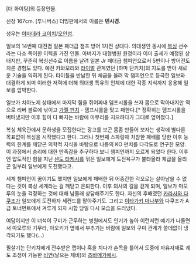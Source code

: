 [더 화이팅]의 등장인물. 

신장 167cm. [투니버스] 더빙판에서의 이름은 '''민시경'''.

성우는 [[야마데라 코이치]]/[[오인성]]. 

일보의 14번째 대전겸 일본 패더급 챔프 방어 1차전 상대다. 의대생인 동시에 [[복싱]] 선수라는 다소 특이한 이력을 가진 인물. 아버지가 대형병원 원정이라 이미 출세가 예정된 상태지만, 꾸준히 복싱선수로 이름을 날려 일본 Jr 패더급 챔피언으로서 5번이나 방어전도 치룬 경험도 있다. 예전 카와모리와 [[라이벌]] 관계였던 [하마 단키치]의 지도를 받아 새로운 기술을 익히게 된다. 타이틀을 반납한 뒤 체급을 올려 막 챔피언으로 등극한 일보와 대결하게 되며 이러한 저력에 더해 의대생 특유의 인체에 대한 각종 지식까지 응용해 일보를 압박한다.

{{{#!html
<embed src="http://www.youtube.com/v/F0DDRskG0iI?version=3&amp;hl=ko_KR&amp;rel=0" type="application/x-shockwave-flash" width="425" height="349" allowscriptaccess="always" allowfullscreen="true"></embed></object>
}}}
일보가 치아노제 상태에서 마지막 힘을 쥐어짜내 뎀프시롤을 쓰자 몸으로 막아내지만 역으로 리버 블로에 낚이고 [[가젤 펀치]] - 뎀프시롤을 맞고 패한다.[* 정확히는 뎀프시롤을 버텨냈지만 이후 힘이 다 빠지는 바람에 마무리를 지으려다가 그대로 엎어졌다.]

복싱 체육관에서 문하생을 모집한다는 광고를 보곤 몸좀 만들어 보자는 생각에 별다른 목표없이 복싱을 시작했다고 한다. 그러나 첫번째 스파링때 처참한 패배를 당한 이후 능력의 한계를 깨닫곤 의학적 지식을 바탕으로 나름의 KO 펀치를 다각도로 연구한 모양. 이 과정에서 승리에 대한 만족감을 추구하다 보니 챔피언까지 오르게 되었다 한다. 이후엔 압도적인 힘을 지닌 [[센도 타케시]]를 꺾은 일보에게 도전욕구가 불타올라 체급을 올리곤 일부러 일보에게 도전했다고.

세계 챔피언이 꿈이기도 했지만 일보에게 패배한 뒤 어중간한 각오로는 살아남을 수 없다는 것이 복싱 세계라는 걸 깨닫고 은퇴한다. 이후 의사의 길을 걷게 되며, 일보가 마모루의 눈을 걱정하는 것에 대해 남몰래 상담해주기도 한다. 자신의 후배였던 [[카라사와 다쿠조]]가 일보에게 도전하자 세컨드를 맡아주기도. 그리고 [[이타가키 마나부]]와 다쿠조가 A급 토너먼트에서 겨루게 되자 시합 당일 다시 모습을 드러냈다. 

여담이지만 이 녀석이 구미가 근무하는 병원에서도 인기가 높아 이런저런 얘기가 나돌면서 마모루와 기무라, 아오키가 옆에서 부추기는 바람에 일보와 구미 관계가 쓸데없이 냉각되기도 했다(...)

필살기는 단키치에게 전수받은 잽이나 훅을 치다가 손목을 틀어서 도중에 자유자재로 궤도 조정이 가능한 [[비연]](날으는 제비)와 [[츠바메가에시]].
